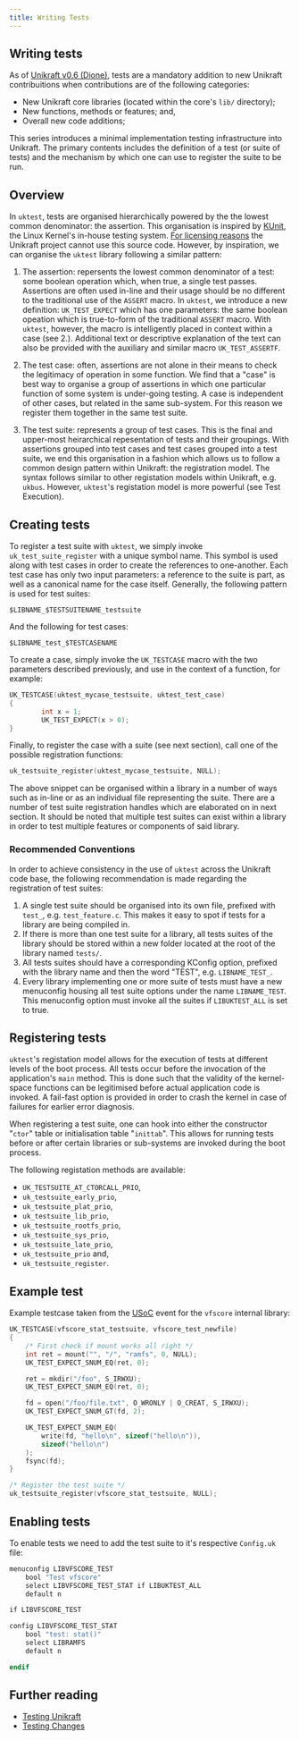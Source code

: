 ```yaml
---
title: Writing Tests
---
```


## Writing tests

As of [Unikraft v0.6 (Dione)](https://unikraft.org/releases/v0.6.0), tests are a mandatory addition to new Unikraft contribuitions when contributions are of the following categories:

* New Unikraft core libraries (located within the core's `lib/` directory);
* New functions, methods or features; and,
* Overall new code additions;

This series introduces a minimal implementation testing infrastructure into Unikraft.
The primary contents includes the definition of a test (or suite of tests) and the mechanism by which one can use to register the suite to be run.

## Overview

In `uktest`, tests are organised hierarchically powered by the the lowest common denominator: the assertion.
This organisation is inspired by [KUnit](https://kunit.dev), the Linux Kernel's in-house testing system.
[For licensing reasons](https://opensource.org/licenses/BSD-3-Clause) the Unikraft project cannot use this source code.
However, by inspiration, we can organise the `uktest` library following a similar pattern:

 1. The assertion: repersents the lowest common denominator of a test: some boolean operation which, when true, a single test passes.
 Assertions are often used in-line and their usage should be no different to the traditional use of the `ASSERT` macro.
 In `uktest`, we introduce a new definition: `UK_TEST_EXPECT` which has one parameters: the same boolean opeation which is true-to-form of the traditional `ASSERT` macro.
 With `uktest`, however, the macro is intelligently placed in context within a case (see 2.).
 Additional text or descriptive explanation of the text can also be provided with the auxiliary and similar macro `UK_TEST_ASSERTF`.

 1. The test case: often, assertions are not alone in their means to check the legitimacy of operation in some function.
 We find that a "case" is best way to organise a group of assertions in which one particular function of some system is under-going testing.
 A case is independent of other cases, but related in the same sub-system.
 For this reason we register them together in the same test suite.

 1. The test suite: represents a group of test cases.
 This is the final and upper-most heirarchical repesentation of tests and their groupings.
 With assertions grouped into test cases and test cases grouped into a test suite, we end this organisation in a fashion which allows us to follow a common design pattern within Unikraft: the registration model.
 The syntax follows similar to other registation models within Unikraft, e.g. `ukbus`.
 However, `uktest`'s registation model is more powerful (see Test Execution).

## Creating tests

To register a test suite with `uktest`, we simply invoke `uk_test_suite_register` with a unique symbol name.
This symbol is used along with test cases in order to create the references to one-another.
Each test case has only two input parameters: a reference to the suite is part, as well as a canonical name for the case itself.
Generally, the following pattern is used for test suites:

`$LIBNAME_$TESTSUITENAME_testsuite`

And the following for test cases:

`$LIBNAME_test_$TESTCASENAME`

To create a case, simply invoke the `UK_TESTCASE` macro with the two parameters described previously, and use in the context of a function, for example:

```c
UK_TESTCASE(uktest_mycase_testsuite, uktest_test_case)
{
        int x = 1;
        UK_TEST_EXPECT(x > 0);
}
```

Finally, to register the case with a suite (see next section), call one of the possible registration functions:

```c
uk_testsuite_register(uktest_mycase_testsuite, NULL);
```

The above snippet can be organised within a library in a number of ways such as in-line or as an individual file representing the suite.
There are a number of test suite registration handles which are elaborated on in next section.
It should be noted that multiple test suites can exist within a library in order to test multiple features or components of said library.

### Recommended Conventions

In order to achieve consistency in the use of `uktest` across the Unikraft code base, the following recommendation is made regarding the registration of test suites:

 1. A single test suite should be organised into its own file, prefixed with `test_`, e.g. `test_feature.c`.
 This makes it easy to spot if tests for a library are being compiled in.
 1. If there is more than one test suite for a library, all tests suites of the library should be stored within a new folder located at the root of the library named `tests/`.
 1. All tests suites should have a corresponding KConfig option, prefixed with the library name and then the word "TEST", e.g. `LIBNAME_TEST_`.
 1. Every library implementing one or more suite of tests must have a new menuconfig housing all test suite options under the name `LIBNAME_TEST`.
 This menuconfig option must invoke all the suites if `LIBUKTEST_ALL` is set to true.

## Registering tests

`uktest`'s registation model allows for the execution of tests at different levels of the boot process.
All tests occur before the invocation of the application's `main` method.
This is done such that the validity of the kernel-space functions can be legitimised before actual application code is invoked.
A fail-fast option is provided in order to crash the kernel in case of failures for earlier error diagnosis.

When registering a test suite, one can hook into either the constructor "`ctor`" table or initialisation table "`inittab`".
This allows for running tests before or after certain libraries or sub-systems are invoked during the boot process.

The following registation methods are available:

* `UK_TESTSUITE_AT_CTORCALL_PRIO`,
* `uk_testsuite_early_prio`,
* `uk_testsuite_plat_prio`,
* `uk_testsuite_lib_prio`,
* `uk_testsuite_rootfs_prio`,
* `uk_testsuite_sys_prio`,
* `uk_testsuite_late_prio`,
* `uk_testsuite_prio` and,
* `uk_testsuite_register`.

## Example test

Example testcase taken from the [USoC](https://usoc21.unikraft.org/docs/sessions/06-testing-unikraft/) event for the `vfscore` internal library:

```c
UK_TESTCASE(vfscore_stat_testsuite, vfscore_test_newfile)
{
    /* First check if mount works all right */
    int ret = mount("", "/", "ramfs", 0, NULL);
    UK_TEST_EXPECT_SNUM_EQ(ret, 0);

    ret = mkdir("/foo", S_IRWXU);
    UK_TEST_EXPECT_SNUM_EQ(ret, 0);

    fd = open("/foo/file.txt", O_WRONLY | O_CREAT, S_IRWXU);
    UK_TEST_EXPECT_SNUM_GT(fd, 2);

    UK_TEST_EXPECT_SNUM_EQ(
        write(fd, "hello\n", sizeof("hello\n")),
        sizeof("hello\n")
    );
    fsync(fd);
}

/* Register the test suite */
uk_testsuite_register(vfscore_stat_testsuite, NULL);
```

## Enabling tests

To enable tests we need to add the test suite to it's respective `Config.uk` file:

```Makefile
menuconfig LIBVFSCORE_TEST
    bool "Test vfscore"
    select LIBVFSCORE_TEST_STAT if LIBUKTEST_ALL
    default n

if LIBVFSCORE_TEST

config LIBVFSCORE_TEST_STAT
    bool "test: stat()"
    select LIBRAMFS
    default n

endif
```

## Further reading

* [Testing Unikraft](/guides/testing)
* [Testing Changes](/docs/contributing/testing)
